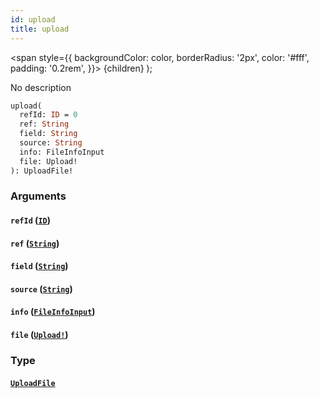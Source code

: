 ```yaml
---
id: upload
title: upload
---
```


<span
style={{
      backgroundColor: color,
      borderRadius: '2px',
      color: '#fff',
      padding: '0.2rem',
    }}>
{children}
</span>
);

No description

```graphql
upload(
  refId: ID = 0
  ref: String
  field: String
  source: String
  info: FileInfoInput
  file: Upload!
): UploadFile!

```

### Arguments

#### `refId` ([`ID`](/v1/scalars/id))

#### `ref` ([`String`](/v1/scalars/string))

#### `field` ([`String`](/v1/scalars/string))

#### `source` ([`String`](/v1/scalars/string))

#### `info` ([`FileInfoInput`](/v1/inputs/file-info-input))

#### `file` ([`Upload!`](/v1/scalars/upload))

### Type

#### [`UploadFile`](/v1/objects/upload-file)
